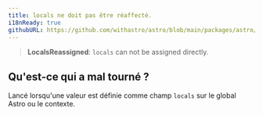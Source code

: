 ```yaml
---
title: locals ne doit pas être réaffecté.
i18nReady: true
githubURL: https://github.com/withastro/astro/blob/main/packages/astro/src/core/errors/errors-data.ts
---
```


> **LocalsReassigned**: `locals` can not be assigned directly.

## Qu'est-ce qui a mal tourné ?
Lancé lorsqu'une valeur est définie comme champ `locals` sur le global Astro ou le contexte.
